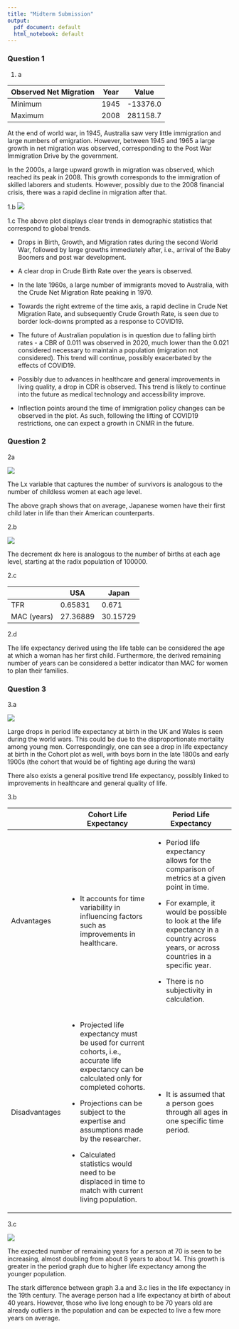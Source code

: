 ```yaml
---
title: "Midterm Submission"
output:
  pdf_document: default
  html_notebook: default
---
```


### Question 1

1.  a

| Observed Net Migration | Year | Value    |
|------------------------|------|----------|
| Minimum                | 1945 | -13376.0 |
| Maximum                | 2008 | 281158.7 |

At the end of world war, in 1945, Australia saw very little immigration and large numbers of emigration. However, between 1945 and 1965 a large growth in net migration was observed, corresponding to the Post War Immigration Drive by the government.

In the 2000s, a large upward growth in migration was observed, which reached its peak in 2008. This growth corresponds to the immigration of skilled laborers and students. However, possibly due to the 2008 financial crisis, there was a rapid decline in migration after that.

1.b ![](1b.png)

1.c The above plot displays clear trends in demographic statistics that correspond to global trends.

-   Drops in Birth, Growth, and Migration rates during the second World War, followed by large growths immediately after, i.e., arrival of the Baby Boomers and post war development.

-   A clear drop in Crude Birth Rate over the years is observed.

-   In the late 1960s, a large number of immigrants moved to Australia, with the Crude Net Migration Rate peaking in 1970.

-   Towards the right extreme of the time axis, a rapid decline in Crude Net Migration Rate, and subsequently Crude Growth Rate, is seen due to border lock-downs prompted as a response to COVID19.

-   The future of Australian population is in question due to falling birth rates - a CBR of 0.011 was observed in 2020, much lower than the 0.021 considered necessary to maintain a population (migration not considered). This trend will continue, possibly exacerbated by the effects of COVID19.

-   Possibly due to advances in healthcare and general improvements in living quality, a drop in CDR is observed. This trend is likely to continue into the future as medical technology and accessibility improve.

-   Inflection points around the time of immigration policy changes can be observed in the plot. As such, following the lifting of COVID19 restrictions, one can expect a growth in CNMR in the future.

### Question 2

2a

![](2a.png)

The Lx variable that captures the number of survivors is analogous to the number of childless women at each age level.

The above graph shows that on average, Japanese women have their first child later in life than their American counterparts.

2.b

![](2b.png)

The decrement dx here is analogous to the number of births at each age level, starting at the radix population of 100000.

2.c

|             | USA      | Japan    |
|-------------|----------|----------|
| TFR         | 0.65831  | 0.671    |
| MAC (years) | 27.36889 | 30.15729 |

2.d

The life expectancy derived using the life table can be considered the age at which a woman has her first child. Furthermore, the derived remaining number of years can be considered a better indicator than MAC for women to plan their families.

### Question 3

3.a

![](3a.png)

Large drops in period life expectancy at birth in the UK and Wales is seen during the world wars. This could be due to the disproportionate mortality among young men. Correspondingly, one can see a drop in life expectancy at birth in the Cohort plot as well, with boys born in the late 1800s and early 1900s (the cohort that would be of fighting age during the wars)

There also exists a general positive trend life expectancy, possibly linked to improvements in healthcare and general quality of life.

3.b

+---------------+----------------------------------------------------------------------------------------------------------------------------------------------+-----------------------------------------------------------------------------------------------------------------------------------------+
|               | Cohort Life Expectancy                                                                                                                       | Period Life Expectancy                                                                                                                  |
+===============+==============================================================================================================================================+=========================================================================================================================================+
| Advantages    | -   It accounts for time variability in influencing factors such as improvements in healthcare.                                              | -   Period life expectancy allows for the comparison of metrics at a given point in time.                                               |
|               |                                                                                                                                              |                                                                                                                                         |
|               |                                                                                                                                              | -   For example, it would be possible to look at the life expectancy in a country across years, or across countries in a specific year. |
|               |                                                                                                                                              |                                                                                                                                         |
|               |                                                                                                                                              | -   There is no subjectivity in calculation.                                                                                            |
+---------------+----------------------------------------------------------------------------------------------------------------------------------------------+-----------------------------------------------------------------------------------------------------------------------------------------+
| Disadvantages | -   Projected life expectancy must be used for current cohorts, i.e., accurate life expectancy can be calculated only for completed cohorts. | -   It is assumed that a person goes through all ages in one specific time period.                                                      |
|               |                                                                                                                                              |                                                                                                                                         |
|               | -   Projections can be subject to the expertise and assumptions made by the researcher.                                                      |                                                                                                                                         |
|               |                                                                                                                                              |                                                                                                                                         |
|               | -   Calculated statistics would need to be displaced in time to match with current living population.                                        |                                                                                                                                         |
+---------------+----------------------------------------------------------------------------------------------------------------------------------------------+-----------------------------------------------------------------------------------------------------------------------------------------+

3.c

![](3c.png)

The expected number of remaining years for a person at 70 is seen to be increasing, almost doubling from about 8 years to about 14. This growth is greater in the period graph due to higher life expectancy among the younger population.

The stark difference between graph 3.a and 3.c lies in the life expectancy in the 19th century. The average person had a life expectancy at birth of about 40 years. However, those who live long enough to be 70 years old are already outliers in the population and can be expected to live a few more years on average.
